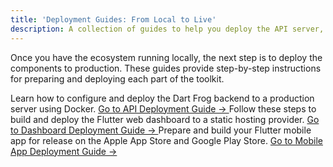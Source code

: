 ```yaml
---
title: 'Deployment Guides: From Local to Live'
description: A collection of guides to help you deploy the API server, mobile app, and web dashboard to production environments.
---
```



Once you have the ecosystem running locally, the next step is to deploy the components to production. These guides provide step-by-step instructions for preparing and deploying each part of the toolkit.

<CardGrid>
  <Card title="1. Deploy the API Server" icon="cloud">
    Learn how to configure and deploy the Dart Frog backend to a production server using Docker.
    <a href="/api-server/deployment/" style={{ display: 'block', marginTop: '1rem' }}>
      Go to API Deployment Guide &rarr;
    </a>
  </Card>
  <Card title="2. Deploy the Web Dashboard" icon="laptop">
    Follow these steps to build and deploy the Flutter web dashboard to a static hosting provider.
    <a href="/web-dashboard/deployment/" style={{ display: 'block', marginTop: '1rem' }}>
      Go to Dashboard Deployment Guide &rarr;
    </a>
  </Card>
  <Card title="3. Deploy the Mobile Client" icon="phone">
    Prepare and build your Flutter mobile app for release on the Apple App Store and Google Play Store.
    <a href="/mobile-client/deployment/" style={{ display: 'block', marginTop: '1rem' }}>
      Go to Mobile App Deployment Guide &rarr;
    </a>
  </Card>
</CardGrid>
